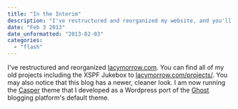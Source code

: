 ```yaml
---
title: "In the Interim"
description: "I've restructured and reorganized my website, and you'll find all of my old projects on the Projects page. I've also given my blog a new, cleaner look using the Casper theme I developed for Wordpress. Check it out!"
date: "Feb 3 2013"
date_unformatted: "2013-02-03"
categories:
  - "flash"
---
```


I've restructured and reorganized [lacymorrow.com](http://www.lacymorrow.com/ "Lacy Morrow"). You can find all of my old projects including the XSPF Jukebox to [lacymorrow.com/projects/](http://www.lacymorrow.com/projects/ "Projects"). You may also notice that this blog has a newer, cleaner look. I am now running the [Casper](https://github.com/lacymorrow/casper-wp) theme that I developed as a Wordpress port of the [Ghost](http://ghost.org) blogging platform's default theme.
